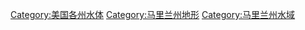[[Category:美国各州水体|Category:美国各州水体]]
[[Category:马里兰州地形|Category:马里兰州地形]]
[[Category:马里兰州水域|Category:马里兰州水域]]